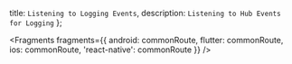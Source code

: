   title: `Listening to Logging Events`,
  description: `Listening to Hub Events for Logging`
};


<Fragments
  fragments={{
    android: commonRoute,
    flutter: commonRoute,
    ios: commonRoute,
    'react-native': commonRoute
  }}
/>

